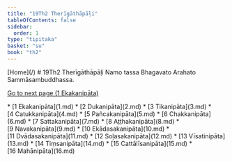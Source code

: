 ```yaml
---
title: "19Th2 Therīgāthāpāḷi"
tableOfContents: false
sidebar:
  order: 1
type: "tipitaka"
basket: "su"
book: "th2"
---
```



<Paragraph type="center" book="th2">
[Home](/)
</Paragraph>

<Paragraph type="center" book="th2">
# 19Th2 Therīgāthāpāḷi
</Paragraph>

<Paragraph number="1" type="center" book="th2">
Namo tassa Bhagavato Arahato Sammāsambuddhassa.

[Go to next page (1 Ekakanipāta)](1.md)



</Paragraph>

<TableOfContents book="th2" section="19">
* [1 Ekakanipāta](1.md)
* [2 Dukanipāta](2.md)
* [3 Tikanipāta](3.md)
* [4 Catukkanipāta](4.md)
* [5 Pañcakanipāta](5.md)
* [6 Chakkanipāta](6.md)
* [7 Sattakanipāta](7.md)
* [8 Aṭṭhakanipāta](8.md)
* [9 Navakanipāta](9.md)
* [10 Ekādasakanipāta](10.md)
* [11 Dvādasakanipāta](11.md)
* [12 Soḷasakanipāta](12.md)
* [13 Vīsatinipāta](13.md)
* [14 Tiṃsanipāta](14.md)
* [15 Cattālīsanipāta](15.md)
* [16 Mahānipāta](16.md)
</TableOfContents>
